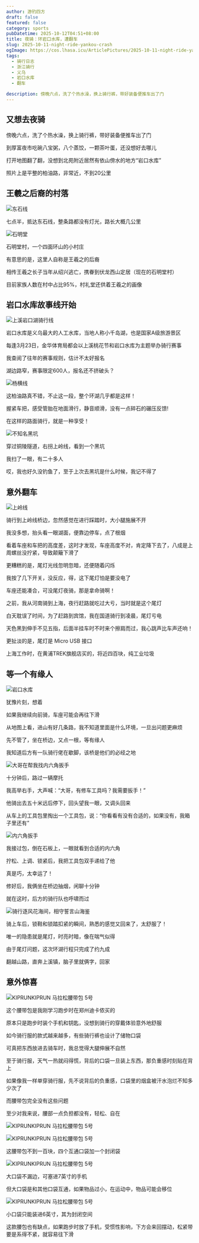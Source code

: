 ```yaml
---
author: 游钓四方
draft: false
featured: false
category: sports
pubDatetime: 2025-10-12T04:51+08:00
title: 夜骑：环岩口水库，遭翻车
slug: 2025-10-11-night-ride-yankou-crash
ogImage: https://cos.lhasa.icu/ArticlePictures/2025-10-11-night-ride-yankou-crash/20251011233347_308_266.jpg_81
tags:
  - 骑行日志
  - 浙江骑行
  - 义乌
  - 岩口水库
  - 翻车

description: 傍晚六点，洗了个热水澡，换上骑行裤，带好装备便推车出了门
---
```


## 又想去夜骑

傍晚六点，洗了个热水澡，换上骑行裤，带好装备便推车出了门

到厚富夜市吃碗八宝粥，八个蒸饺，一颗茶叶蛋，还没想好去哪儿

打开地图翻了翻，没想到北苑附近居然有依山傍水的地方“岩口水库”

照片上是平整的柏油路，非常近，不到20公里

## 王羲之后裔的村落

<Img
  src="20251011233354_309_266.jpg"
  alt="东石线"
/>

七点半，抵达东石线，整条路都没有灯光，路长大概几公里

<Img
  src="20251011233347_308_266.jpg"
  alt="石明堂"
/>

石明堂村，一个四面环山的小村庄

有意思的是，这里人自称是王羲之的后裔

相传王羲之长子当年从绍兴逃亡，携眷到伏龙西山定居（现在的石明堂村）

目前家族人数在村中占比95%，村礼堂还供着王羲之的画像

## 岩口水库故事线开始

<Img
  src="20251011233403_310_266.jpg"
  alt="上溪岩口湖骑行线"
/>

岩口水库是义乌最大的人工水库，当地人称小千岛湖，也是国家A级旅游景区

每逢3月23日，金华体育局都会以上溪桃花节和岩口水库为主题举办骑行赛事

我查阅了往年的赛事规则，估计不太好报名

湖边路窄，赛事限定600人，报名还不挤破头？

<Img
  src="20251011233426_312_266.jpg"
  alt="杨横线"
/>

这柏油路真不错，不止这一段，整个环湖几乎都是这样！

握紧车把，感受管胎在地面滑行，静音顺滑，没有一点碎石的碾压反馈!

在这样的路面骑行，就是一种享受！

<Img
  src="20251011233430_313_266.jpg"
  alt="不知名黑坑"
/>

穿过铜陵隧道，右拐上岭线，看到一个黑坑

我扫了一眼，有二十多人

哎，我也好久没钓鱼了，至于上次去黑坑是什么时候，我记不得了

## 意外翻车

<Img
  src="20251011233442_315_266.jpg"
  alt="上岭线"
/>

骑行到上岭线桥边，忽然感觉在进行踩踏时，大小腿施展不开

我没多想，抬头看一眼湖面，便靠边停车，点了根烟

看着车座和车把的高度差，这时才发现，车座高度不对，肯定降下去了，八成是上周螺丝没拧紧，导致颠簸下滑了

更糟糕的是，尾灯光线忽明忽暗，还便随着闪烁

我按了几下开关，没反应，得，这下尾灯怕是要没电了

车座还能凑合，可没尾灯夜骑，那是拿命骑啊！

之前，我从河南骑到上海，夜行赶路就吃过大亏，当时就是这个尾灯

白天耽误了时间，为了赶路到宾馆，我在国道骑行到凌晨，尾灯亏电

天色黑到伸手不见五指，后面半挂车时不时来个擦肩而过，我心跳声比车声还响！

更扯淡的是，尾灯是 Micro USB 接口

上海工作时，在黄浦TREK旗舰店买的，将近四百块，纯工业垃圾

## 等一个有缘人

<Img
  src="20251011233605_329_266.jpg"
  alt="岩口水库"
/>

犹豫片刻，想着

如果我继续向前骑，车座可能会再往下滑

从地图上看，进山有好几条路，我不知道里面是什么环境，一旦出问题更麻烦

先不管了，坐在桥边，又点一根，等有缘人

我知道后方有一队骑行佬在歇脚，该桥是他们的必经之地

<Img
  src="20251011233458_318_266.jpg"
  alt="大哥在帮我找内六角扳手"
/>

十分钟后，路过一辆摩托

我高举右手，大声喊：“大哥，有修车工具吗？我需要扳手！”  

他骑出去五十米远后停下，回头望我一眼，又调头回来

从车上的工具包里掏出一个工具包，说：“你看看有没有合适的，如果没有，我箱子里还有”  

<Img
  src="20251011233452_317_266.jpg"
  alt="内六角扳手"
/>

我接过包，倒在石板上，一眼就看到合适的内六角

拧松、上调、锁紧后，我把工具包双手递给了他

真是巧，太幸运了！

修好后，我俩坐在桥边抽烟，闲聊十分钟

就在这时，后方的骑行队也呼啸而过

<Img
  src="20251011233527_322_266.jpg"
  alt="骑行逐风花海间，相守誓言山海鉴"
/>

骑上车后，锁鞋和锁踏扣紧的瞬间，熟悉的感觉又回来了，太舒服了！

唯一的隐患就是尾灯，时亮时暗，像在喘气似得

由于尾灯问题，这次环湖行程只完成了约九成

翻越山路，直奔上溪镇，脑子里就俩字，回家

## 意外惊喜

<Img
  src="20251011233534_323_266.jpg"
  alt="KIPRUNKIPRUN 马拉松腰带包 5号"
/>

这个腰带包是我刚学习跑步时在郑州迪卡侬买的

原本只是跑步时装个手机和钥匙，没想到骑行的穿戴体验意外地舒服

如今骑行服的款式越来越多，有些骑行裤也设计了储物口袋

可真把东西放进去骑车时，我总觉得大腿伸展不自然

至于骑行服，天气一热就闷得慌，背后的口袋一旦装上东西，那负重感时刻贴在背上

如果像我一样单穿骑行服，先不说背后的负重感，口袋里的烟盒被汗水泡烂不知多少次了

而腰带包完全没有这些问题

至少对我来说，腰部一点负担都没有，轻松、自在

<Img
  src="20251012001957_331_266.jpg"
  alt="KIPRUNKIPRUN 马拉松腰带包 5号"
/>

<Img
  src="20251011233548_326_266.jpg"
  alt="KIPRUNKIPRUN 马拉松腰带包 5号"
/>

这腰带包不到一百块，四个互通口袋加一个封闭袋

<Img
  src="20251012002000_332_266.jpg"
  alt="KIPRUNKIPRUN 马拉松腰带包 5号"
/>

大口袋不漏边，可塞进7英寸的手机

但大口袋是和其他口袋互通，如果物品过小，在运动中，物品可能会移位

<Img
  src="20251011233555_327_266.jpg"
  alt="KIPRUNKIPRUN 马拉松腰带包 5号"
/>

小口袋只能装进6英寸，其为封闭空间

这款腰包也有缺点，如果跑步时放了手机，受惯性影响，下方会来回摆动，松紧带要是系得不紧，就容易往下滑